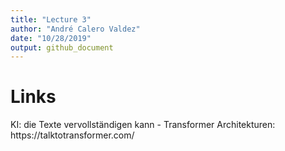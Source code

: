 ```yaml
---
title: "Lecture 3"
author: "André Calero Valdez"
date: "10/28/2019"
output: github_document
---
```




# Links

KI: die Texte vervollständigen kann
- Transformer Architekturen: https://talktotransformer.com/
